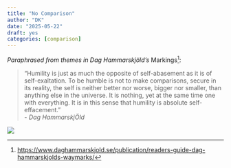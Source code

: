 ```yaml
---
title: "No Comparison"
author: "DK"
date: "2025-05-22"
draft: yes
categories: [comparison]
---
```


*Paraphrased from themes in Dag Hammarskjöld’s* Markings^[<https://www.daghammarskjold.se/publication/readers-guide-dag-hammarskjolds-waymarks/>]:

> "Humility is just as much the opposite of self-abasement as it is of self-exaltation. To be humble is not to make comparisons, secure in its reality, the self is neither better nor worse, bigger nor smaller, than anything else in the universe. It is nothing, yet at the same time one with everything. It is in this sense that humility is absolute self-effacement."\
> - *Dag HammarskjÖld*

![](images/DSC_2822.JPG)
